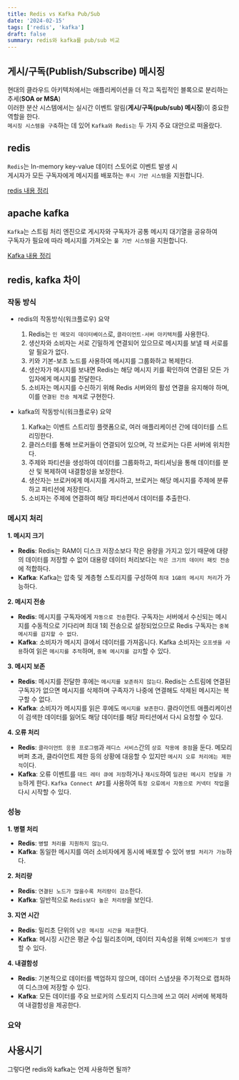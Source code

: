 ```yaml
---
title: Redis vs Kafka Pub/Sub
date: '2024-02-15'
tags: ['redis', 'kafka']
draft: false
summary: redis와 kafka를 pub/sub 비교
---
```


<TOCInline toc={props.toc} toHeading={4} />

## 게시/구독(Publish/Subscribe) 메시징

현대의 클라우드 아키텍처에서는 애플리케이션을 더 작고 독립적인 블록으로 분리하는 추세(**SOA or MSA**)  
이러한 분산 시스템에서는 실시간 이벤트 알림(**게시/구독(pub/sub) 메시징**)이 중요한 역할을 한다.  
`메시징 시스템을 구축`하는 데 있어 `Kafka와 Redis는` 두 가지 주요 대안으로 떠올랐다.

## redis

`Redis`는 In-memory key-value 데이터 스토어로 이벤트 발생 시  
게시자가 모든 구독자에게 메시지를 배포하는 `푸시 기반 시스템`을 지원합니다.

[redis 내용 정리](/blog/about-redis)

## apache kafka

`Kafka`는 스트림 처리 엔진으로 게시자와 구독자가 공통 메시지 대기열을 공유하여  
구독자가 필요에 따라 메시지를 가져오는 `풀 기반 시스템`을 지원합니다.

[Kafka 내용 정리](/blog/about-apache-kafka)

## redis, kafka 차이

### 작동 방식

- redis의 작동방식(워크플로우) 요약

  1. Redis는 `인 메모리 데이터베이스`로, `클라이언트-서버 아키텍처`를 사용한다.
  2. 생산자와 소비자는 서로 긴밀하게 연결되어 있으므로 메시지를 보낼 때 서로를 알 필요가 없다.
  3. 키와 기본-보조 노드를 사용하여 메시지를 그룹화하고 복제한다.
  4. 생산자가 메시지를 보내면 Redis는 해당 메시지 키를 확인하여 연결된 모든 가입자에게 메시지를 전달한다.
  5. 소비자는 메시지를 수신하기 위해 Redis 서버와의 활성 연결을 유지해야 하며, 이를 `연결된 전송 체계`로 구현한다.

- kafka의 작동방식(워크플로우) 요약

  1.  Kafka는 이벤트 스트리밍 플랫폼으로, 여러 애플리케이션 간에 데이터를 스트리밍한다.
  2.  클러스터를 통해 브로커들이 연결되어 있으며, 각 브로커는 다른 서버에 위치한다.
  3.  주제와 파티션을 생성하여 데이터를 그룹화하고, 파티셔닝을 통해 데이터를 분산 및 복제하여 내결함성을 보장한다.
  4.  생산자는 브로커에게 메시지를 게시하고, 브로커는 해당 메시지를 주제에 분류하고 파티션에 저장힌다.
  5.  소비자는 주제에 연결하여 해당 파티션에서 데이터를 추출한다.

### 메시지 처리

**1. 메시지 크기**

- **Redis**: Redis는 RAM이 디스크 저장소보다 작은 용량을 가지고 있기 때문에 대량의 데이터를 저장할 수 없어 대용량 데이터 처리보다는 `작은 크기의 데이터 패킷 전송`에 적합하다.
- **Kafka**: Kafka는 압축 및 계층형 스토리지를 구성하여 `최대 1GB의 메시지 처리`가 가능하다.

**2. 메시지 전송**

- **Redis**: 메시지를 구독자에게 `자동으로 전송`한다. 구독자는 서버에서 수신되는 메시지를 수동적으로 기다리며 최대 1회 전송으로 설정되었으므로 Redis 구독자는 `중복 메시지를 감지할 수 없다`.
- **Kafka**: 소비자가 메시지 큐에서 데이터를 가져옵니다. Kafka 소비자는 `오프셋을 사용`하여 읽은 `메시지를 추적`하며, `중복 메시지를 감지`할 수 있다.

**3. 메시지 보존**

- **Redis**: 메시지를 전달한 후에는 `메시지를 보존하지 않는다`. Redis는 스트림에 연결된 구독자가 없으면 메시지를 삭제하며 구족자가 나중에 연결해도 삭제된 메시지는 복구할 수 없다.
- **Kafka**: 소비자가 메시지를 읽은 후에도 `메시지를 보존한다`. 클라이언트 애플리케이션이 검색한 데이터를 잃어도 해당 데이터를 해당 파티션에서 다시 요청할 수 있다.

**4. 오류 처리**

- **Redis**: `클라이언트 응용 프로그램`과 `레디스 서비스`간의 `상호 작용에 중점`을 둔다. 메모리 버퍼 초과, 클라이언트 제한 등의 상황에 대응할 수 있지만 `메시지 오류 처리에는 제한적`이다.
- **Kafka**: 오류 이벤트를 `데드 레터 큐에 저장`하거나 `재시도`하여 `일관된 메시지 전달을 가능`하게 한다. `Kafka Connect API`를 사용하여 `특정 오류에서 자동으로 커넥터 작업`을 다시 시작할 수 있다.

### 성능

**1. 병렬 처리**

- **Redis**: `병렬 처리를 지원하지 않는다`.
- **Kafka**: 동일한 메시지를 여러 소비자에게 동시에 배포할 수 있어 `병렬 처리가 가능`하다.

**2. 처리량**

- **Redis**: `연결된 노드가 많을수록 처리량이 감소`한다.
- **Kafka**: 일반적으로 `Redis보다 높은 처리량`을 보인다.

**3. 지연 시간**

- **Redis**: 밀리초 단위의 `낮은 메시징 시간을 제공`한다.
- **Kafka**: 메시징 시간은 평균 수십 밀리초이며, 데이터 지속성을 위해 `오버헤드가 발생`할 수 있다.

**4. 내결함성**

- **Redis**: 기본적으로 데이터를 백업하지 않으며, 데이터 스냅샷을 주기적으로 캡처하여 디스크에 저장할 수 있다.
- **Kafka**: 모든 데이터를 주요 브로커의 스토리지 디스크에 쓰고 여러 서버에 복제하여 내결함성을 제공한다.

### 요약

## 사용시기

그렇다면 redis와 kafka는 언제 사용하면 될까?

